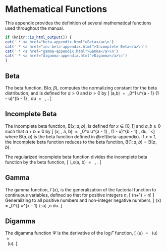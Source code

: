 # Mathematical Functions {#math-functions}

This appendix provides the definition of several mathematical
functions used throughout the manual.

```r
if (knitr::is_html_output()) {
cat(' * <a href="beta-appendix.html">Beta</a>\n')
cat(' * <a href="inc-beta-appendix.html">Incomplete Beta</a>\n')
cat(' * <a href="gamma-appendix.html">Gamma</a>\n')
cat(' * <a href="digamma-appendix.html">Digamma</a>\n')
}
```

## Beta {#beta-appendix}

The beta function, $\text{B}(\alpha,\beta)$, computes the normalizing
constant for the beta distribution, and is defined for $a > 0$ and $b
> 0$ by \[ \text{B}(a,b) \ = \ \int_0^1 u^{a - 1} (1 - u)^{b - 1} \,
du \ = \ \frac{\Gamma(a) \, \Gamma(b)}{\Gamma(a+b)} \, . \]

## Incomplete Beta {#inc-beta-appendix}

The incomplete beta function, $\text{B}(x; a, b)$, is defined for $x
\in [0, 1]$ and $a, b \geq 0$ such that $a + b \neq 0$ by \[
\text{B}(x; \, a, b) \ = \ \int_0^x u^{a -  1} \, (1 - u)^{b - 1} \,
du, `<\] where $\text{B}(a, b)$ is the beta function defined in
\@ref(beta-appendix).  If $x = 1$, the incomplete beta function
reduces to the beta function, $\text{B}(1; a, b) = \text{B}(a, b)$.

The regularized incomplete beta function divides the incomplete beta
function by the beta function, \[ I_x(a, b) \ = \ \frac{\text{B}(x; \,
a, b)}{B(a, b)} \, . \]

## Gamma {#gamma-appendix}

The gamma function, $\Gamma(x)$, is the generalization of the
factorial function to continuous variables, defined so that for
positive integers $n$, \[ \Gamma(n+1) = n! \] Generalizing to all
positive numbers and non-integer negative numbers, \[ \Gamma(x) =
\int_0^{\infty} u^{x - 1} \exp(-u) \,n du. \]

## Digamma {#digamma-appendix}

The digamma function $\Psi$ is the derivative of the $\log \Gamma$
function, \[ \Psi(u) \ = \ \frac{d}{d u} \log \Gamma(u) \ = \
\frac{1}{\Gamma(u)} \ \frac{d}{d u} \Gamma(u). \]

